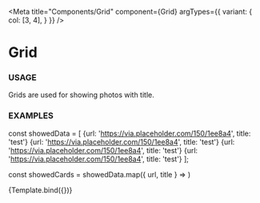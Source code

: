 
<Meta
  title="Components/Grid"
  component={Grid}
  argTypes={{
    variant: {
      col: [3, 4],
    }
  }}
/>

# Grid 

### USAGE

Grids are used for showing photos with title.

### EXAMPLES


const showedData = [
    {url: 'https://via.placeholder.com/150/1ee8a4', title: 'test'}
    {url: 'https://via.placeholder.com/150/1ee8a4', title: 'test'}
    {url: 'https://via.placeholder.com/150/1ee8a4', title: 'test'}
    {url: 'https://via.placeholder.com/150/1ee8a4', title: 'test'}
];

const showedCards = showedData.map({ url, title } => <Card url={url} title={title} />)

<Canvas>
  <Story name='3-rd columns' args={{ children: showedCards, col: 3, url: 'https://via.placeholder.com/150/1ee8a4' }}>
    {Template.bind({})}
  </Story>
</Canvas>